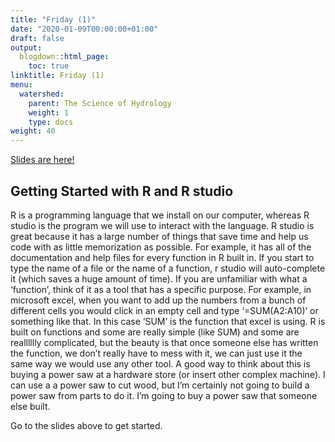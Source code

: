 ```yaml
---
title: "Friday (1)"
date: "2020-01-09T00:00:00+01:00"
draft: false
output:
  blogdown::html_page:
    toc: true
linktitle: Friday (1)
menu:
  watershed:
    parent: The Science of Hydrology
    weight: 1
    type: docs
weight: 40
---
```


[Slides are here!](https://amurraygeo.com/slides/watershed/RDay_1.html)

## Getting Started with R and R studio
R is a programming language that we install on our computer, whereas R studio is the program we will use to interact with the language. R studio is great because it has a large number of things that save time and help us code with as little memorization as possible. For example, it has all of the documentation and help files for every function in R built in. If you start to type the name of a file or the name of a function, r studio will auto-complete it (which saves a huge amount of time). If you are unfamiliar with what a 'function', think of it as a tool that has a specific purpose. For example, in microsoft excel, when you want to add up the numbers from a bunch of different cells you would click in an empty cell and type '=SUM(A2:A10)' or something like that. In this case 'SUM' is the function that excel is using. R is built on functions and some are really simple (like SUM) and some are realllllly complicated, but the beauty is that once someone else has written the function, we don't really have to mess with it, we can just use it the same way we would use any other tool. A good way to think about this is buying a power saw at a hardware store (or insert other complex machine). I can use a a power saw to cut wood, but I'm certainly not going to build a power saw from parts to do it. I'm going to buy a power saw that someone else built. 

Go to the slides above to get started.
